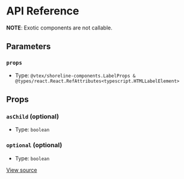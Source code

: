 # API Reference

**NOTE**: Exotic components are not callable.

## Parameters

### `props`

- Type: `@vtex/shoreline-components.LabelProps & @types/react.React.RefAttributes<typescript.HTMLLabelElement>`

## Props

### `asChild` (optional)

- Type: `boolean`

### `optional` (optional)

- Type: `boolean`

[View source](https://github.com/vtex/shoreline/blob/805f4f49a/packages/components/src/label/label.tsx#L15)
